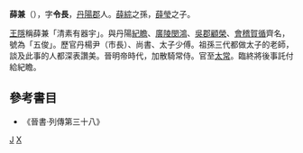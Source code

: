 '''薛兼'''（{{bd|？||323年|catIdx=X薛}}），字'''令長'''，[[丹陽郡|丹陽郡]]人。[[薛綜|薛綜]]之孫，[[薛瑩_(三國)|薛瑩]]之子。

[[王隱|王隱]]稱薛兼「清素有器宇」。與丹陽[[紀瞻|紀瞻]]、[[廣陵|廣陵]][[閔鴻|閔鴻]]、[[吳郡|吳郡]][[顧榮|顧榮]]、[[會稽|會稽]][[賀循|賀循]]齊名，號為「五俊」。歷官丹楊尹（市長）、尚書、太子少傅。祖孫三代都做太子的老師，談及此事的人都深表讚美。晉明帝時代，加散騎常侍。官至[[太常|太常]]。臨終將後事託付給紀瞻。

==參考書目==
* 《晉書·列傳第三十八》

[[Category:薛姓|J]]
[[Category:晉朝政治人物|X]]